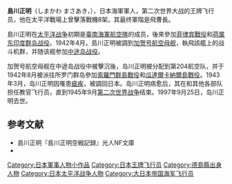 {{No footnotes|time=2020-08-26T07:12:35+00:00}}
{{Infobox military person
|name= 岛川正明
|birth_date=1921年12月
|death_date= 1997年9月25日
|birth_place= [[德岛县|德岛县]]
|death_place=
|image=Masaaki Shimakawa.jpg
|caption=
|nickname= 
|allegiance= [[大日本帝国|大日本帝国]]
|branch= [[File:Naval_Ensign_of_Japan.svg|22x20px]] [[大日本帝国海军|大日本帝国海军]] ([[大日本帝國海軍|IJN]])
|serviceyears= [[1939年|1939年]]至[[1945年|1945年]]
|rank= [[准尉|准尉]]
|commands=
|unit=
|battles=[[太平洋战争|太平洋战争]]
|awards= 
|laterwork=
}}

'''島川正明'''（しまかわ まさあき，{{bd|1921年|12月|1997年|9月25日}}），日本海軍軍人，第二次世界大战的王牌飞行员，他在太平洋戰場上曾擊落戰機8架。其最终軍階是飛曹長。

島川正明在[[太平洋战争|太平洋战争]]初期是[[臺南海軍航空隊|臺南海軍航空隊]]的成员，後來參加[[菲律賓戰役_(1941年–1942年)|菲律宾戰役]]和[[荷属东印度群岛战役|荷属东印度群岛战役]]。1942年4月，島川正明被調到[[加贺号航空母舰|加贺号航空母舰]]，執飛該艦上的战斗机群，并随该舰参加[[中途岛战役|中途岛战役]]。

加贺号航空母舰在中途岛战役中被擊沉後，岛川正明被分配到第204航空队，并于1942年8月被派往所罗门群岛參加[[索羅門群島戰役|索羅門群島戰役]]和[[瓜達爾卡納爾島戰役|瓜達爾卡納爾島戰役]]。1943年3月，岛川正明因罹患[[瘧疾|瘧疾]]，被調回日本。岛川正明病愈后，其在{{ja-link|大村海軍航空隊}}和其他各部队担任教官飞行员，直到1945年9月[[第二次世界战争|第二次世界战争]]结束。1997年9月25日，岛川正明去世。
== 参考文献 ==
*島川正明『島川正明空戦記録』光人NF文庫
*{{cite book
 | last = Sakaida
 | first = Henry
 | authorlink =
 | coauthors = 
 | year = 2002
 | chapter = 
 | title = Aces of the Rising Sun, 1937–1945
 | publisher = Osprey Publishing
 | location = Great Britain
 | isbn = 1-84176-618-6
}}
[[Category:日本軍事人物小作品|Category:日本軍事人物小作品]]
[[Category:日本王牌飞行员|Category:日本王牌飞行员]]
[[Category:德島縣出身人物|Category:德島縣出身人物]]
[[Category:日本太平洋战争人物|Category:日本太平洋战争人物]]
[[Category:大日本帝国海军飞行员|Category:大日本帝国海军飞行员]]
